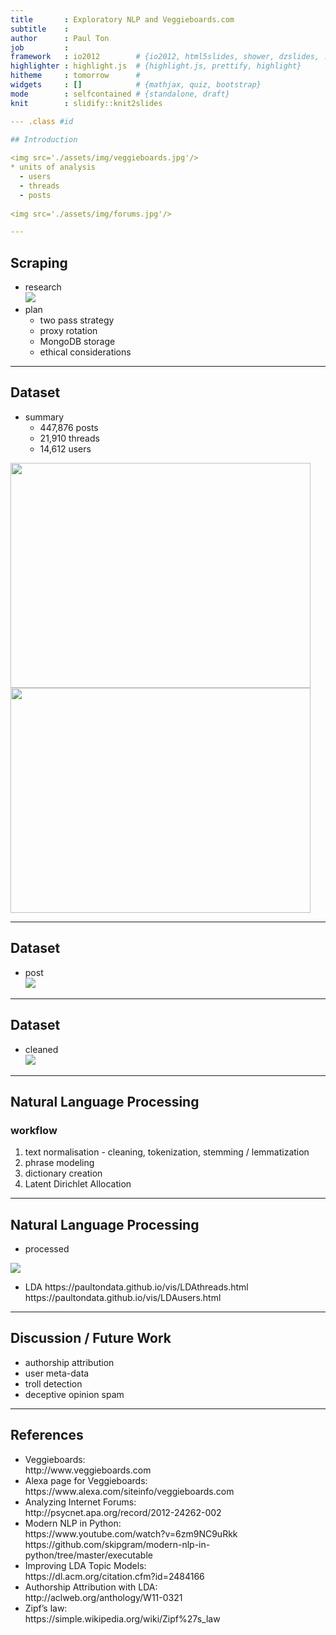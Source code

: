 ```yaml
---
title       : Exploratory NLP and Veggieboards.com
subtitle    : 
author      : Paul Ton
job         : 
framework   : io2012        # {io2012, html5slides, shower, dzslides, ...}
highlighter : highlight.js  # {highlight.js, prettify, highlight}
hitheme     : tomorrow      # 
widgets     : []            # {mathjax, quiz, bootstrap}
mode        : selfcontained # {standalone, draft}
knit        : slidify::knit2slides

--- .class #id 

## Introduction
  
<img src='./assets/img/veggieboards.jpg'/>
* units of analysis
  - users
  - threads
  - posts 
  
<img src='./assets/img/forums.jpg'/>

---  
```


## Scraping
* research  
<img src='./assets/img/alexa.jpg'/>  
* plan
  - two pass strategy
  - proxy rotation
  - MongoDB storage
  - ethical considerations

---  

## Dataset

* summary
  - 447,876 posts
  - 21,910 threads
  - 14,612 users  
  
<img src='./assets/img/threads_per_user.png' height='360' width='480'/>
<img src='./assets/img/posts_per_thread.png' height='360' width='480'/>


---  

## Dataset

* post  
<img src='./assets/img/post.jpg' />  

---

## Dataset

* cleaned  
<img src='./assets/img/clean_text.jpg' />  

---
  
## Natural Language Processing

### workflow
  1. text normalisation
    - cleaning, tokenization, stemming / lemmatization
  2. phrase modeling
  3. dictionary creation
  4. Latent Dirichlet Allocation

---  

## Natural Language Processing  

* processed  
  
<img src='./assets/img/processed.jpg' />

* LDA
https://paultondata.github.io/vis/LDAthreads.html  
https://paultondata.github.io/vis/LDAusers.html

---

## Discussion / Future Work

 * authorship attribution
  - user meta-data  
 * troll detection  
 * deceptive opinion spam

---

## References

* Veggieboards:  
http://www.veggieboards.com
* Alexa page for Veggieboards:  
https://www.alexa.com/siteinfo/veggieboards.com
* Analyzing Internet Forums:  
http://psycnet.apa.org/record/2012-24262-002
* Modern NLP in Python:  
https://www.youtube.com/watch?v=6zm9NC9uRkk
https://github.com/skipgram/modern-nlp-in-python/tree/master/executable
* Improving LDA Topic Models:  
https://dl.acm.org/citation.cfm?id=2484166
* Authorship Attribution with LDA:  
http://aclweb.org/anthology/W11-0321
* Zipf's law:  
https://simple.wikipedia.org/wiki/Zipf%27s_law